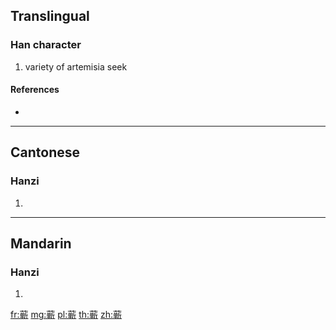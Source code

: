 {{character info/new}}
{{also|蘄}}
==Translingual==

===Han character===
{{Han char|rn=140|rad=艸|as=12|sn=18|four=|canj=TCJL}}

# variety of artemisia seek

====References====
* {{Han ref|kx=1059.291|hdz=53295.080|uh=8572|ud=34162}}

----

==Cantonese==

===Hanzi===
{{yue-hanzi|jyut=|y=kei4|tra=蘄}}

# {{defn|lang=yue|sort=艸12}}

----

==Mandarin==

===Hanzi===
{{cmn-hanzi|tra=蘄|pin=[[qí]] ([[qi2]]), [[wèng]] ([[weng4]])|wg=ch'i<sup>2</sup>, weng<sup>4</sup>}}

# {{defn|lang=cmn|sort=艸12}}

[[fr:蕲]]
[[mg:蕲]]
[[pl:蕲]]
[[th:蕲]]
[[zh:蕲]]